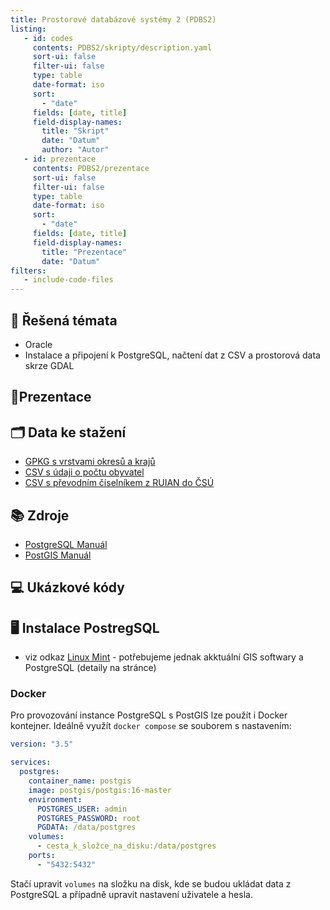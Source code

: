 ```yaml
---
title: Prostorové databázové systémy 2 (PDBS2)
listing:
   - id: codes
     contents: PDBS2/skripty/description.yaml
     sort-ui: false
     filter-ui: false
     type: table
     date-format: iso
     sort:
       - "date"
     fields: [date, title] 
     field-display-names:
       title: "Skript"
       date: "Datum"
       author: "Autor"
   - id: prezentace
     contents: PDBS2/prezentace
     sort-ui: false
     filter-ui: false
     type: table
     date-format: iso
     sort:
       - "date"
     fields: [date, title] 
     field-display-names:
       title: "Prezentace"
       date: "Datum"
filters:
   - include-code-files
---
```


## 📃 Řešená témata

- Oracle 
- Instalace a připojení k PostgreSQL, načtení dat z CSV a prostorová data skrze GDAL

## 📑Prezentace

::: {#prezentace}
:::

## 🗂️ Data ke stažení

- [GPKG s vrstvami okresů a krajů](./PDBS2/soubory/uzemni_jednotky.gpkg)
- [CSV s údaji o počtu obyvatel](./PDBS2/soubory/obyvatele_roky.csv)
- [CSV s převodním číselníkem z RUIAN do ČSÚ](./PDBS2/soubory/ciselnik_csu_ruian.csv)

## 📚 Zdroje

- [PostgreSQL Manuál](https://www.postgresql.org/docs/14/index.html)
- [PostGIS Manuál](https://postgis.net/docs/manual-3.4/)

## 💻 Ukázkové kódy

::: {#codes}
:::

## 🖥 Instalace PostregSQL

- viz odkaz [Linux Mint](../tools/linux-mint.qmd) - potřebujeme jednak akktuální GIS softwary a PostgreSQL (detaily na stránce)

### Docker

Pro provozování instance PostgreSQL s PostGIS lze použít i Docker kontejner. Ideálně využít `docker compose` se souborem s nastavením:

```yaml
version: "3.5"

services:
  postgres:
    container_name: postgis
    image: postgis/postgis:16-master
    environment:
      POSTGRES_USER: admin
      POSTGRES_PASSWORD: root
      PGDATA: /data/postgres
    volumes:
      - cesta_k_složce_na_disku:/data/postgres
    ports:
      - "5432:5432"
```

Stačí upravit `volumes` na složku na disk, kde se budou ukládat data z PostgreSQL a případně upravit nastavení uživatele a hesla.